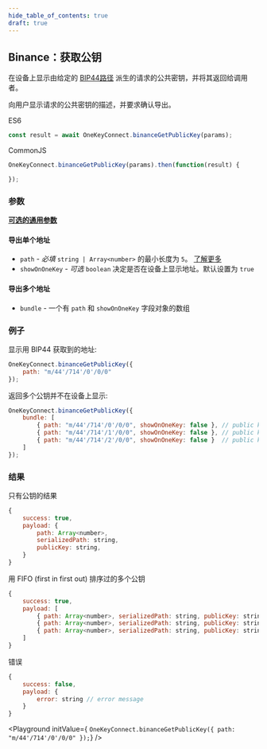 ```yaml
---
hide_table_of_contents: true
draft: true
---
```


## Binance：获取公钥

在设备上显示由给定的 [BIP44路径](./path) 派生的请求的公共密钥，并将其返回给调用者。

向用户显示请求的公共密钥的描述，并要求确认导出。

ES6
```javascript
const result = await OneKeyConnect.binanceGetPublicKey(params);
```

CommonJS
```javascript
OneKeyConnect.binanceGetPublicKey(params).then(function(result) {

});
```

### 参数
[**可选的通用参数**](./commonParams)

#### 导出单个地址

- `path` - *必填* `string | Array<number>` 的最小长度为 `5`。 [了解更多](./path)
- `showOnOneKey` - *可选* `boolean` 决定是否在设备上显示地址。默认设置为 `true`

#### 导出多个地址

- `bundle` - 一个有 `path` 和 `showOnOneKey` 字段对象的数组

### 例子
显示用 BIP44 获取到的地址:
```javascript
OneKeyConnect.binanceGetPublicKey({
    path: "m/44'/714'/0'/0/0"
});
```
返回多个公钥并不在设备上显示:
```javascript
OneKeyConnect.binanceGetPublicKey({
    bundle: [
        { path: "m/44'/714'/0'/0/0", showOnOneKey: false }, // public key 1
        { path: "m/44'/714'/1'/0/0", showOnOneKey: false }, // public key 2
        { path: "m/44'/714'/2'/0/0", showOnOneKey: false }  // public key 3
    ]
});
```

### 结果
只有公钥的结果
```javascript
{
    success: true,
    payload: {
        path: Array<number>,
        serializedPath: string,
        publicKey: string,
    }
}
```
用 FIFO (first in first out) 排序过的多个公钥
```javascript
{
    success: true,
    payload: [
        { path: Array<number>, serializedPath: string, publicKey: string }, // public key 1
        { path: Array<number>, serializedPath: string, publicKey: string }, // public key 2
        { path: Array<number>, serializedPath: string, publicKey: string }  // public key 3
    ]
}
```
错误
```javascript
{
    success: false,
    payload: {
        error: string // error message
    }
}
```

<Playground
    initValue={
`OneKeyConnect.binanceGetPublicKey({
    path: "m/44'/714'/0'/0/0"
});`}
/>
